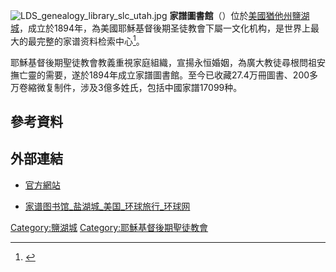 {{LDS_Movement}}
{{LDS}}
[[File:LDS_genealogy_library_slc_utah.jpg|thumb]]
'''家譜圖書館'''（'''{{lang-en|Family History Library}}'''）位於[[美國|美國]][[猶他州|猶他州]][[鹽湖城|鹽湖城]]，成立於1894年，為美國耶穌基督後期圣徒教會下屬一文化机构，是世界上最大的最完整的家谱资料检索中心<ref>{{Cite web |url=http://www.hackchi.com/chi/works/jiapulib.htm |title=世界最大的家谱图书馆  ——美国犹他州家谱图书馆 |accessdate=2015-03-15 |archive-date=2016-03-04 |archive-url=https://web.archive.org/web/20160304232633/http://www.hackchi.com/chi/works/jiapulib.htm |dead-url=no }}</ref>。

耶穌基督後期聖徒教會教義重視家庭組織，宣揚永恒婚姻，為廣大教徒尋根問祖安撫亡靈的需要，遂於1894年成立家譜圖書館。至今已收藏27.4万冊圖書、200多万卷縮微复制件，涉及3億多姓氏，包括中國家譜17099种。

==參考資料==
{{reflist}}

==外部連結==
*{{en}}[https://familysearch.org/locations/saltlakecity-library 官方網站]{{Wayback|url=https://familysearch.org/locations/saltlakecity-library |date=20150316044640 }}
*[https://web.archive.org/web/20150328033425/http://go.huanqiu.com/america/salt_lake_city/family_history_library 家谱图书馆_盐湖城_美国_环球旅行_环球网]

[[Category:鹽湖城|Category:鹽湖城]]
[[Category:耶穌基督後期聖徒教會|Category:耶穌基督後期聖徒教會]]
